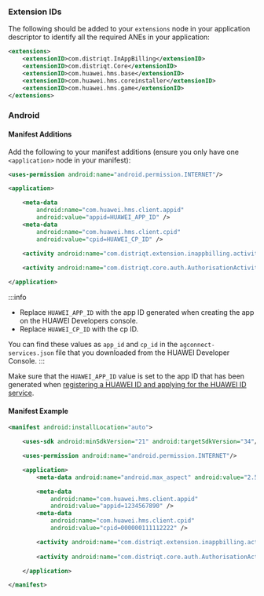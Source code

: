 
### Extension IDs

The following should be added to your `extensions` node in your application descriptor to identify all the required ANEs in your application:

```xml
<extensions>
    <extensionID>com.distriqt.InAppBilling</extensionID>
    <extensionID>com.distriqt.Core</extensionID>
    <extensionID>com.huawei.hms.base</extensionID>
    <extensionID>com.huawei.hms.coreinstaller</extensionID>
    <extensionID>com.huawei.hms.game</extensionID>
</extensions>
```



### Android

#### Manifest Additions


Add the following to your manifest additions (ensure you only have one `<application>` node in your manifest):

```xml
<uses-permission android:name="android.permission.INTERNET"/>

<application>

    <meta-data 
        android:name="com.huawei.hms.client.appid" 
        android:value="appid=HUAWEI_APP_ID" />
    <meta-data 
        android:name="com.huawei.hms.client.cpid" 
        android:value="cpid=HUAWEI_CP_ID" />

    <activity android:name="com.distriqt.extension.inappbilling.activities.ProductViewActivity" android:theme="@android:style/Theme.Translucent.NoTitleBar" android:exported="false" />
    
    <activity android:name="com.distriqt.core.auth.AuthorisationActivity" android:exported="false" android:theme="@android:style/Theme.Translucent.NoTitleBar"/>

</application>
```

:::info
- Replace `HUAWEI_APP_ID` with the app ID generated when creating the app on the HUAWEI Developers console. 
- Replace `HUAWEI_CP_ID` with the cp ID.

You can find these values as `app_id` and `cp_id` in the `agconnect-services.json` file that you downloaded from the HUAWEI Developer Console.
:::

Make sure that the `HUAWEI_APP_ID` value is set to the app ID that has been generated when [registering a HUAWEI ID and applying for the HUAWEI ID service](https://developer.huawei.com/consumer/en/doc/connectivity-Guides/registering-applying-account-0000001050818011).



#### Manifest Example 


```xml
<manifest android:installLocation="auto">

    <uses-sdk android:minSdkVersion="21" android:targetSdkVersion="34"/>

    <uses-permission android:name="android.permission.INTERNET"/>

    <application>
        <meta-data android:name="android.max_aspect" android:value="2.5" />

        <meta-data 
            android:name="com.huawei.hms.client.appid" 
            android:value="appid=1234567890" />
        <meta-data 
            android:name="com.huawei.hms.client.cpid" 
            android:value="cpid=000000111112222" />

        <activity android:name="com.distriqt.extension.inappbilling.activities.ProductViewActivity" android:theme="@android:style/Theme.Translucent.NoTitleBar" android:exported="false" />
        
        <activity android:name="com.distriqt.core.auth.AuthorisationActivity" android:exported="false" android:theme="@android:style/Theme.Translucent.NoTitleBar"/>

    </application>

</manifest>
```

